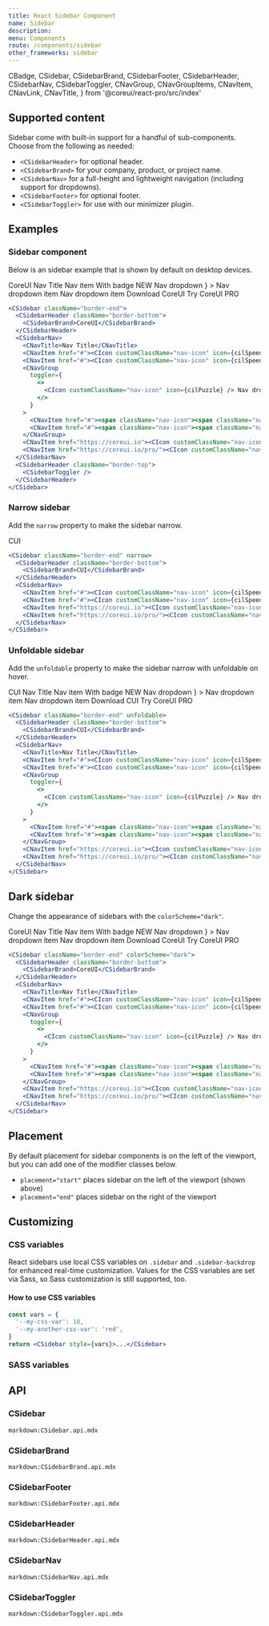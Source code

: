 ```yaml
---
title: React Sidebar Component
name: Sidebar
description:
menu: Components
route: /components/sidebar
other_frameworks: sidebar
---
```



  CBadge,
  CSidebar,
  CSidebarBrand,
  CSidebarFooter,
  CSidebarHeader,
  CSidebarNav,
  CSidebarToggler,
  CNavGroup,
  CNavGroupItems,
  CNavItem,
  CNavLink,
  CNavTitle,
} from '@coreui/react-pro/src/index'

## Supported content

Sidebar come with built-in support for a handful of sub-components. Choose from the following as needed:

- `<CSidebarHeader>` for optional header.
- `<CSidebarBrand>` for your company, product, or project name.
- `<CSidebarNav>` for a full-height and lightweight navigation (including support for dropdowns).
- `<CSidebarFooter>` for optional footer.
- `<CSidebarToggler>` for use with our minimizer plugin.

## Examples

### Sidebar component

Below is an sidebar example that is shown by default on desktop devices.

<Example className="bg-body-secondary p-0 rounded-bottom-0 overflow-hidden">
  <CSidebar className="border-end">
    <CSidebarHeader className="border-bottom">
      <CSidebarBrand>CoreUI</CSidebarBrand>
    </CSidebarHeader>
    <CSidebarNav>
      <CNavTitle>Nav Title</CNavTitle>
      <CNavItem href="#"><CIcon customClassName="nav-icon" icon={cilSpeedometer} /> Nav item</CNavItem>
      <CNavItem href="#"><CIcon customClassName="nav-icon" icon={cilSpeedometer} /> With badge <CBadge color="primary ms-auto">NEW</CBadge></CNavItem>
      <CNavGroup
        toggler={
          <>
            <CIcon customClassName="nav-icon" icon={cilPuzzle} /> Nav dropdown
          </>
        }
      >
        <CNavItem href="#"><span className="nav-icon"><span className="nav-icon-bullet"></span></span> Nav dropdown item</CNavItem>
        <CNavItem href="#"><span className="nav-icon"><span className="nav-icon-bullet"></span></span> Nav dropdown item</CNavItem>
      </CNavGroup>
      <CNavItem href="https://coreui.io"><CIcon customClassName="nav-icon" icon={cilCloudDownload} /> Download CoreUI</CNavItem>
      <CNavItem href="https://coreui.io/pro/"><CIcon customClassName="nav-icon" icon={cilLayers} /> Try CoreUI PRO</CNavItem>
    </CSidebarNav>
    <CSidebarHeader className="border-top">
      <CSidebarToggler />
    </CSidebarHeader>
  </CSidebar>
</Example>

```jsx
<CSidebar className="border-end">
  <CSidebarHeader className="border-bottom">
    <CSidebarBrand>CoreUI</CSidebarBrand>
  </CSidebarHeader>
  <CSidebarNav>
    <CNavTitle>Nav Title</CNavTitle>
    <CNavItem href="#"><CIcon customClassName="nav-icon" icon={cilSpeedometer} /> Nav item</CNavItem>
    <CNavItem href="#"><CIcon customClassName="nav-icon" icon={cilSpeedometer} /> With badge <CBadge color="primary ms-auto">NEW</CBadge></CNavItem>
    <CNavGroup
      toggler={
        <>
          <CIcon customClassName="nav-icon" icon={cilPuzzle} /> Nav dropdown
        </>
      }
    >
      <CNavItem href="#"><span className="nav-icon"><span className="nav-icon-bullet"></span></span> Nav dropdown item</CNavItem>
      <CNavItem href="#"><span className="nav-icon"><span className="nav-icon-bullet"></span></span> Nav dropdown item</CNavItem>
    </CNavGroup>
    <CNavItem href="https://coreui.io"><CIcon customClassName="nav-icon" icon={cilCloudDownload} /> Download CoreUI</CNavItem>
    <CNavItem href="https://coreui.io/pro/"><CIcon customClassName="nav-icon" icon={cilLayers} /> Try CoreUI PRO</CNavItem>
  </CSidebarNav>
  <CSidebarHeader className="border-top">
    <CSidebarToggler />
  </CSidebarHeader>
</CSidebar>
```

### Narrow sidebar

Add the `narrow` property to make the sidebar narrow.

<Example className="bg-body-secondary p-0 rounded-bottom-0 overflow-hidden">
  <CSidebar className="border-end" narrow>
    <CSidebarHeader className="border-bottom">
      <CSidebarBrand>CUI</CSidebarBrand>
    </CSidebarHeader>
    <CSidebarNav>
      <CNavItem href="#"><CIcon customClassName="nav-icon" icon={cilSpeedometer} /></CNavItem>
      <CNavItem href="#"><CIcon customClassName="nav-icon" icon={cilSpeedometer} /></CNavItem>
      <CNavItem href="https://coreui.io"><CIcon customClassName="nav-icon" icon={cilCloudDownload} /></CNavItem>
      <CNavItem href="https://coreui.io/pro/"><CIcon customClassName="nav-icon" icon={cilLayers} /></CNavItem>
    </CSidebarNav>
  </CSidebar>
</Example>

```jsx
<CSidebar className="border-end" narrow>
  <CSidebarHeader className="border-bottom">
    <CSidebarBrand>CUI</CSidebarBrand>
  </CSidebarHeader>
  <CSidebarNav>
    <CNavItem href="#"><CIcon customClassName="nav-icon" icon={cilSpeedometer} /></CNavItem>
    <CNavItem href="#"><CIcon customClassName="nav-icon" icon={cilSpeedometer} /></CNavItem>
    <CNavItem href="https://coreui.io"><CIcon customClassName="nav-icon" icon={cilCloudDownload} /></CNavItem>
    <CNavItem href="https://coreui.io/pro/"><CIcon customClassName="nav-icon" icon={cilLayers} /></CNavItem>
  </CSidebarNav>
</CSidebar>
```

### Unfoldable sidebar

Add the `unfoldable` property to make the sidebar narrow with unfoldable on hover.

<Example className="bg-body-secondary p-0 rounded-bottom-0 overflow-hidden">
  <CSidebar className="border-end" unfoldable>
    <CSidebarHeader className="border-bottom">
      <CSidebarBrand>CUI</CSidebarBrand>
    </CSidebarHeader>
    <CSidebarNav>
      <CNavTitle>Nav Title</CNavTitle>
      <CNavItem href="#"><CIcon customClassName="nav-icon" icon={cilSpeedometer} /> Nav item</CNavItem>
      <CNavItem href="#"><CIcon customClassName="nav-icon" icon={cilSpeedometer} /> With badge <CBadge color="primary ms-auto">NEW</CBadge></CNavItem>
      <CNavGroup
        toggler={
          <>
            <CIcon customClassName="nav-icon" icon={cilPuzzle} /> Nav dropdown
          </>
        }
      >
        <CNavItem href="#"><span className="nav-icon"><span className="nav-icon-bullet"></span></span> Nav dropdown item</CNavItem>
        <CNavItem href="#"><span className="nav-icon"><span className="nav-icon-bullet"></span></span> Nav dropdown item</CNavItem>
      </CNavGroup>
      <CNavItem href="https://coreui.io"><CIcon customClassName="nav-icon" icon={cilCloudDownload} /> Download CUI</CNavItem>
      <CNavItem href="https://coreui.io/pro/"><CIcon customClassName="nav-icon" icon={cilLayers} /> Try CoreUI PRO</CNavItem>
    </CSidebarNav>
  </CSidebar>
</Example>

```jsx
<CSidebar className="border-end" unfoldable>
  <CSidebarHeader className="border-bottom">
    <CSidebarBrand>CUI</CSidebarBrand>
  </CSidebarHeader>
  <CSidebarNav>
    <CNavTitle>Nav Title</CNavTitle>
    <CNavItem href="#"><CIcon customClassName="nav-icon" icon={cilSpeedometer} /> Nav item</CNavItem>
    <CNavItem href="#"><CIcon customClassName="nav-icon" icon={cilSpeedometer} /> With badge <CBadge color="primary ms-auto">NEW</CBadge></CNavItem>
    <CNavGroup
      toggler={
        <>
          <CIcon customClassName="nav-icon" icon={cilPuzzle} /> Nav dropdown
        </>
      }
    >
      <CNavItem href="#"><span className="nav-icon"><span className="nav-icon-bullet"></span></span> Nav dropdown item</CNavItem>
      <CNavItem href="#"><span className="nav-icon"><span className="nav-icon-bullet"></span></span> Nav dropdown item</CNavItem>
    </CNavGroup>
    <CNavItem href="https://coreui.io"><CIcon customClassName="nav-icon" icon={cilCloudDownload} /> Download CoreUI</CNavItem>
    <CNavItem href="https://coreui.io/pro/"><CIcon customClassName="nav-icon" icon={cilLayers} /> Try CoreUI PRO</CNavItem>
  </CSidebarNav>
</CSidebar>
```

## Dark sidebar

Change the appearance of sidebars with the `colorScheme="dark"`.

<Example className="bg-body-secondary p-0 rounded-bottom-0 overflow-hidden">
  <CSidebar className="border-end" colorScheme="dark">
    <CSidebarHeader className="border-bottom">
      <CSidebarBrand>CoreUI</CSidebarBrand>
    </CSidebarHeader>
    <CSidebarNav>
      <CNavTitle>Nav Title</CNavTitle>
      <CNavItem href="#"><CIcon customClassName="nav-icon" icon={cilSpeedometer} /> Nav item</CNavItem>
      <CNavItem href="#"><CIcon customClassName="nav-icon" icon={cilSpeedometer} /> With badge <CBadge color="primary ms-auto">NEW</CBadge></CNavItem>
      <CNavGroup
        toggler={
          <>
            <CIcon customClassName="nav-icon" icon={cilPuzzle} /> Nav dropdown
          </>
        }
      >
        <CNavItem href="#"><span className="nav-icon"><span className="nav-icon-bullet"></span></span> Nav dropdown item</CNavItem>
        <CNavItem href="#"><span className="nav-icon"><span className="nav-icon-bullet"></span></span> Nav dropdown item</CNavItem>
      </CNavGroup>
      <CNavItem href="https://coreui.io"><CIcon customClassName="nav-icon" icon={cilCloudDownload} /> Download CoreUI</CNavItem>
      <CNavItem href="https://coreui.io/pro/"><CIcon customClassName="nav-icon" icon={cilLayers} /> Try CoreUI PRO</CNavItem>
    </CSidebarNav>
  </CSidebar>
</Example>

```jsx
<CSidebar className="border-end" colorScheme="dark">
  <CSidebarHeader className="border-bottom">
    <CSidebarBrand>CoreUI</CSidebarBrand>
  </CSidebarHeader>
  <CSidebarNav>
    <CNavTitle>Nav Title</CNavTitle>
    <CNavItem href="#"><CIcon customClassName="nav-icon" icon={cilSpeedometer} /> Nav item</CNavItem>
    <CNavItem href="#"><CIcon customClassName="nav-icon" icon={cilSpeedometer} /> With badge <CBadge color="primary ms-auto">NEW</CBadge></CNavItem>
    <CNavGroup
      toggler={
        <>
          <CIcon customClassName="nav-icon" icon={cilPuzzle} /> Nav dropdown
        </>
      }
    >
      <CNavItem href="#"><span className="nav-icon"><span className="nav-icon-bullet"></span></span> Nav dropdown item</CNavItem>
      <CNavItem href="#"><span className="nav-icon"><span className="nav-icon-bullet"></span></span> Nav dropdown item</CNavItem>
    </CNavGroup>
    <CNavItem href="https://coreui.io"><CIcon customClassName="nav-icon" icon={cilCloudDownload} /> Download CoreUI</CNavItem>
    <CNavItem href="https://coreui.io/pro/"><CIcon customClassName="nav-icon" icon={cilLayers} /> Try CoreUI PRO</CNavItem>
  </CSidebarNav>
</CSidebar>
```

## Placement

By default placement for sidebar components is on the left of the viewport, but you can add one of the modifier classes below.

- `placement="start"` places sidebar on the left of the viewport (shown above)
- `placement="end"` places sidebar on the right of the viewport

## Customizing

### CSS variables

React sidebars use local CSS variables on `.sidebar` and `.sidebar-backdrop` for enhanced real-time customization. Values for the CSS variables are set via Sass, so Sass customization is still supported, too.

<ScssDocs file="sidebar/_sidebar.scss" capture="sidebar-css-vars" />

<ScssDocs file="sidebar/_sidebar.scss" capture="sidebar-overlaid-css-vars" />

<ScssDocs file="sidebar/_sidebar-narrow.scss" capture="sidebar-narrow-css-vars" />

<ScssDocs file="sidebar/_sidebar-nav.scss" capture="sidebar-nav-css-vars" />

<ScssDocs file="sidebar/_sidebar.scss" capture="sidebar-toggler-css-vars" />

<ScssDocs file="sidebar/_sidebar.scss" capture="sidebar-backdrop-css-vars" />

#### How to use CSS variables

```jsx
const vars = {
  '--my-css-var': 10,
  '--my-another-css-var': 'red',
}
return <CSidebar style={vars}>...</CSidebar>
```

### SASS variables

<ScssDocs file="_variables.scss" capture="sidebar-variables" />

<ScssDocs file="_variables.scss" capture="sidebar-toggler" />

## API

### CSidebar

`markdown:CSidebar.api.mdx`

### CSidebarBrand

`markdown:CSidebarBrand.api.mdx`

### CSidebarFooter

`markdown:CSidebarFooter.api.mdx`

### CSidebarHeader

`markdown:CSidebarHeader.api.mdx`

### CSidebarNav

`markdown:CSidebarNav.api.mdx`

### CSidebarToggler

`markdown:CSidebarToggler.api.mdx`
